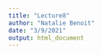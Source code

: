 ```yaml
---
title: "Lecture8"
author: "Natalie Benoit"
date: "3/9/2021"
output: html_document
---
```


```r

```


```r

```


```r
```
